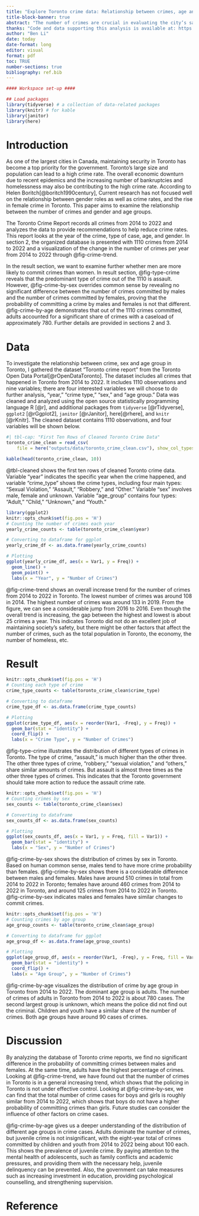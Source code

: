 ```yaml
---
title: "Explore Toronto crime data: Relationship between crimes, age and sex in Toronto crime statistics"
title-block-banner: true
abstract: "The number of crimes are crucial in evaluating the city’s safety in Toronto. This report aims to examine the Toronto crime report data from 2014 to 2022, including interested variables: year, crime type, sex, and age. By exploring the trend for the number of crimes in Toronto, it shows an increasing trend overall. With further analysis to find out the relationship between the number of times and age and sex, we find men and women have a similar probability of committing crimes, and adults commit the dominant crimes."
thanks: "Code and data supporting this analysis is available at: https://github.com/UofT-DailinLi/toronto-crime-report.git"
author: "Ben Li"
date: today
date-format: long
editor: visual
format: pdf
toc: TRUE
number-sections: true
bibliography: ref.bib
---
```


```r

#### Workspace set-up ####

## Load packages
library(tidyverse) # a collection of data-related packages
library(knitr) # for kable
library(janitor)
library(here)
```

\newpage

# Introduction

As one of the largest cities in Canada, maintaining security in Toronto has become a top priority for the government. Toronto's large size and population can lead to a high crime rate. The overall economic downturn due to recent epidemics and the increasing number of bankruptcies and homelessness may also be contributing to the high crime rate. According to Helen Boritch[@boritch1990century], Current research has not focused well on the relationship between gender roles as well as crime rates, and the rise in female crime in Toronto. This paper aims to examine the relationship between the number of crimes and gender and age groups.


The Toronto Crime Report records all crimes from 2014 to 2022 and analyzes the data to provide recommendations to help reduce crime rates. This report looks at the year of the crime, type of case, age, and gender. In section 2, the organized database is presented with 1110 crimes from 2014 to 2022 and a visualization of the change in the number of crimes per year from 2014 to 2022 through @fig-crime-trend. 

In the result section, we want to examine further whether men are more likely to commit crimes than women. In result section, @fig-type-crime reveals that the predominant type of crime out of the 1110 is assault. However, @fig-crime-by-sex overrides common sense by revealing no significant difference between the number of crimes committed by males and the number of crimes committed by females, proving that the probability of committing a crime by males and females is not that different. @fig-crime-by-age demonstrates that out of the 1110 crimes committed, adults accounted for a significant share of crimes with a caseload of approximately 780. Further details are provided in sections 2 and 3.

# Data
To investigate the relationship between crime, sex and age group in Toronto, I gathered the dataset “Toronto crime report” from the Toronto Open Data Portal[@rOpenDataToronto]. The dataset includes all crimes that happened in Toronto from 2014 to 2022. It includes 1110 observations and nine variables; there are four interested variables we will choose to do further analysis, “year,” “crime type,” “sex,” and “age group.” Data was cleaned and analyzed using the open source statistically programming language R [@r], and additional packages from `tidyverse` [@rTidyverse], `ggplot2` [@rGgplot2], `janitor` [@rJanitor], here[@rhere], and `knitr` [@rKnitr]. The cleaned dataset contains 1110 observations, and four variables will be shown below.

```r
#| tbl-cap: "First Ten Rows of Cleaned Toronto Crime Data"
toronto_crime_clean = read_csv(
    file = here("outputs/data/toronto_crime_clean.csv"), show_col_types = FALSE)

kable(head(toronto_crime_clean, 10))

```

@tbl-cleaned shows the first ten rows of cleaned Toronto crime data. Variable "year" indicates the specific year when the crime happened, and variable "crime_type" shows the crime types, including four main types: "Sexual Violation," "Assault," "Robbery," and "Other." Variable "sex" involves male, female and unknown. Variable "age_group" contains four types: "Adult," "Child," "Unknown," and "Youth."

```r
library(ggplot2)
knitr::opts_chunk$set(fig.pos = 'H')
# Counting the number of crimes each year
yearly_crime_counts <- table(toronto_crime_clean$year)

# Converting to dataframe for ggplot
yearly_crime_df <- as.data.frame(yearly_crime_counts)

# Plotting
ggplot(yearly_crime_df, aes(x = Var1, y = Freq)) +
  geom_line() +
  geom_point() +
  labs(x = "Year", y = "Number of Crimes")

```

@fig-crime-trend shows an overall increase trend for the number of crimes from 2014 to 2022 in Toronto. The lowest number of crimes was around 108 in 2014. The highest number of crimes was around 133 in 2019. From the figure, we can see a considerable jump from 2016 to 2016. Even though the overall trend is increasing, the gap between the highest and lowest is about 25 crimes a year. This indicates Toronto did not do an excellent job of maintaining society's safety, but there might be other factors that affect the number of crimes, such as the total population in Toronto, the economy, the number of homeless, etc.

# Result

```r
knitr::opts_chunk$set(fig.pos = 'H')
# Counting each type of crime
crime_type_counts <- table(toronto_crime_clean$crime_type)

# Converting to dataframe
crime_type_df <- as.data.frame(crime_type_counts)

# Plotting
ggplot(crime_type_df, aes(x = reorder(Var1, -Freq), y = Freq)) +
  geom_bar(stat = "identity") +
  coord_flip() +
  labs(x = "Crime Type", y = "Number of Crimes")

```


@fig-type-crime illustrates the distribution of different types of crimes in Toronto. The type of crime, "assault," is much higher than the other three. The other three types of crime, "robbery," "sexual violation," and "others," share similar amounts of crimes. But assault is almost three times as the other three types of crimes. This indicates that the Toronto government should take more action to reduce the assault crime rate.




```r
knitr::opts_chunk$set(fig.pos = 'H')
# Counting crimes by sex
sex_counts <- table(toronto_crime_clean$sex)

# Converting to dataframe
sex_counts_df <- as.data.frame(sex_counts)

# Plotting
ggplot(sex_counts_df, aes(x = Var1, y = Freq, fill = Var1)) +
  geom_bar(stat = "identity") +
  labs(x = "Sex", y = "Number of Crimes")

```




@fig-crime-by-sex shows the distribution of crimes by sex in Toronto. Based on human common sense, males tend to have more crime probability than females. @fig-crime-by-sex shows there is a considerable difference between males and females. Males have around 510 crimes in total from 2014 to 2022 in Toronto; females have around 460 crimes from 2014 to 2022 in Toronto, and around 125 crimes from 2014 to 2022 in Toronto. @fig-crime-by-sex indicates males and females have similar changes to commit crimes.

```r
knitr::opts_chunk$set(fig.pos = 'H')
# Counting crimes by age group
age_group_counts <- table(toronto_crime_clean$age_group)

# Converting to dataframe for ggplot
age_group_df <- as.data.frame(age_group_counts)

# Plotting
ggplot(age_group_df, aes(x = reorder(Var1, -Freq), y = Freq, fill = Var1)) +
  geom_bar(stat = "identity") +
  coord_flip() +
  labs(x = "Age Group", y = "Number of Crimes")
```

@fig-crime-by-age visualizes the distribution of crime by age group in Toronto from 2014 to 2022. The dominant age group is adults. The number of crimes of adults in Toronto from 2014 to 2022 is about 780 cases. The second largest group is unknown, which means the police did not find out the criminal. Children and youth have a similar share of the number of crimes. Both age groups have around 90 cases of crimes.

# Discussion
By analyzing the database of Toronto crime reports, we find no significant difference in the probability of committing crimes between males and females. At the same time, adults have the highest percentage of crimes. Looking at @fig-crime-trend, we have found out that the number of crimes in Toronto is in a general increasing trend, which shows that the policing in Toronto is not under effective control. Looking at @fig-crime-by-sex, we can find that the total number of crime cases for boys and girls is roughly similar from 2014 to 2022, which shows that boys do not have a higher probability of committing crimes than girls. Future studies can consider the influence of other factors on crime cases.

@fig-crime-by-age gives us a deeper understanding of the distribution of different age groups in crime cases. Adults dominate the number of crimes, but juvenile crime is not insignificant, with the eight-year total of crimes committed by children and youth from 2014 to 2022 being about 100 each. This shows the prevalence of juvenile crime. By paying attention to the mental health of adolescents, such as family conflicts and academic pressures, and providing them with the necessary help, juvenile delinquency can be prevented. Also, the government can take measures such as increasing investment in education, providing psychological counselling, and strengthening supervision.

# Reference
